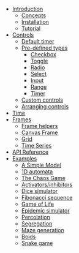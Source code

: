 
- [Introduction](/)
  - [Concepts](/concepts)
  - [Installation](/installation)
  - [Tutorial](/tutorial)
- [Controls](/controls)
  - [Default timer](/controls/default-timer)
  - [Pre-defined types](/controls/pre-defined-types)
    - [Checkbox](/controls/checkbox)
    - [Toggle](/controls/toggle)
    - [Radio](/controls/radio)
    - [Select](/controls/select)
    - [Input](/controls/input)
    - [Range](/controls/range)
    - [Timer](/controls/timer)
  - [Custom controls](/controls/custom-controls)
  - [Arranging controls](/controls/arranging-controls)
- [Time](/time)
- [Frames](/frames)
  - [Frame helpers](/frame-helpers)
  - [Canvas Frame](/frame-helpers/canvas-frame)
  - [Grid](/frame-helpers/grid)
  - [Time Series](/frame-helpers/time-series)
- [API Reference](/api)
- [Examples](/examples)
  - [A Simple Model](/examples/model)
  - [1D automata](/examples/1d-automata)
  - [The Chaos Game](/examples/chaos-game)
  - [Activators/inhibitors](/examples/activators)
  - [Dice simulator](/examples/dice)
  - [Fibonacci sequence](/examples/fibonacci)
  - [Game of Life](/examples/game-of-life)
  - [Epidemic simulator](/examples/epidemic)
  - [Percolation](/examples/percolation)
  - [Segregation](/examples/segregation)
  - [Maze generation](/examples/mazes)
  - [Boids](/examples/boids)
  - [Snake game](/examples/snake)
